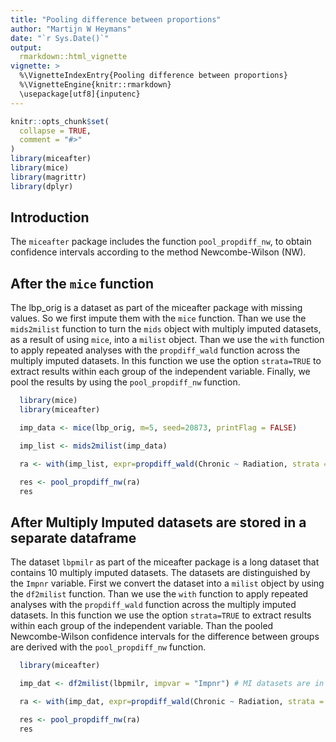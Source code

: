 ```yaml
---
title: "Pooling difference between proportions"
author: "Martijn W Heymans"
date: "`r Sys.Date()`"
output:
  rmarkdown::html_vignette
vignette: >
  %\VignetteIndexEntry{Pooling difference between proportions}
  %\VignetteEngine{knitr::rmarkdown}
  \usepackage[utf8]{inputenc}
---
```


```r
knitr::opts_chunk$set(
  collapse = TRUE,
  comment = "#>"
)
library(miceafter)
library(mice)
library(magrittr)
library(dplyr)

```

## Introduction

The `miceafter` package includes the function `pool_propdiff_nw`, to obtain confidence intervals according to the method Newcombe-Wilson (NW). 

## After the `mice` function

The lbp_orig is a dataset as part of the miceafter package with missing values. So we first impute them with the `mice` function. Than we use the `mids2milist` function to turn the `mids` object with multiply imputed datasets, as a result of using `mice`, into a `milist` object. Than we use the `with` function to apply repeated analyses with the `propdiff_wald` function across the multiply imputed datasets. In this function we use the option `strata=TRUE` to extract results within each group of the independent variable. Finally, we pool the results by using the `pool_propdiff_nw` function.

```r

  library(mice)
  library(miceafter)

  imp_data <- mice(lbp_orig, m=5, seed=20873, printFlag = FALSE) 

  imp_list <- mids2milist(imp_data)

  ra <- with(imp_list, expr=propdiff_wald(Chronic ~ Radiation, strata = TRUE))

  res <- pool_propdiff_nw(ra)
  res

```  

## After Multiply Imputed datasets are stored in a separate dataframe

The dataset `lbpmilr` as part of the miceafter package is a long dataset that contains 10 multiply imputed datasets. The datasets are distinguished by the `Impnr` variable. First we convert the dataset into a `milist` object by using the `df2milist` function. Than we use the `with` function to apply repeated analyses with the `propdiff_wald` function across the multiply imputed datasets. In this function we use the option `strata=TRUE` to extract results within each group of the independent variable. Than the pooled Newcombe-Wilson confidence intervals for the difference between groups are derived with the `pool_propdiff_nw` function.

```r

  library(miceafter)

  imp_dat <- df2milist(lbpmilr, impvar = "Impnr") # MI datasets are in lbpmilr

  ra <- with(imp_dat, expr=propdiff_wald(Chronic ~ Radiation, strata = TRUE))

  res <- pool_propdiff_nw(ra)
  res

```  

